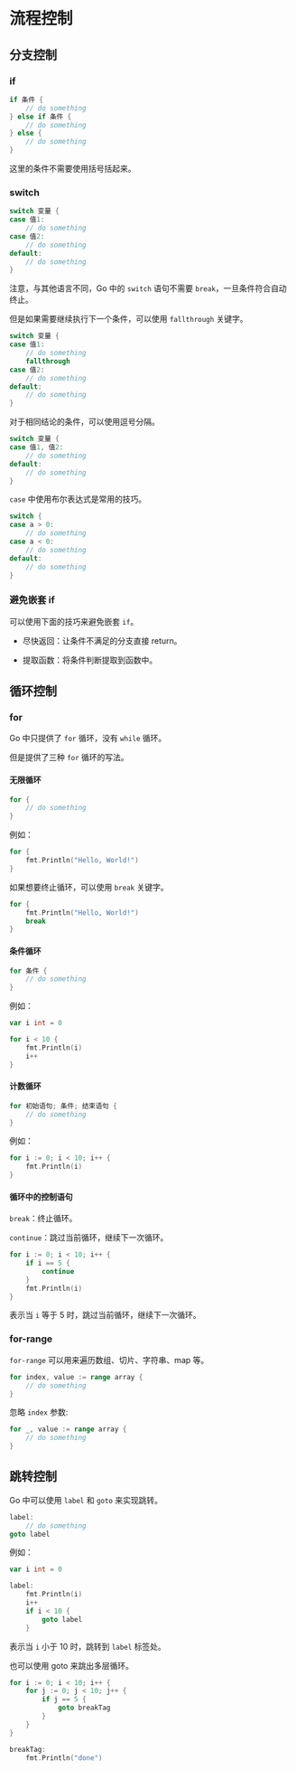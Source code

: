 # 流程控制

## 分支控制

### if

```go
if 条件 {
    // do something
} else if 条件 {
    // do something
} else {
    // do something
}
```

这里的条件不需要使用括号括起来。

### switch

```go
switch 变量 {
case 值1:
    // do something
case 值2:
    // do something
default:
    // do something
}
```

注意，与其他语言不同，Go 中的 `switch` 语句不需要 `break`，一旦条件符合自动终止。

但是如果需要继续执行下一个条件，可以使用 `fallthrough` 关键字。

```go
switch 变量 {
case 值1:
    // do something
    fallthrough
case 值2:
    // do something
default:
    // do something
}
```

对于相同结论的条件，可以使用逗号分隔。

```go
switch 变量 {
case 值1, 值2:
    // do something
default:
    // do something
}
```

`case` 中使用布尔表达式是常用的技巧。

```go
switch {
case a > 0:
    // do something
case a < 0:
    // do something
default:
    // do something
}
```

### 避免嵌套 if

可以使用下面的技巧来避免嵌套 `if`。

- 尽快返回：让条件不满足的分支直接 return。

- 提取函数：将条件判断提取到函数中。

## 循环控制

### for

Go 中只提供了 `for` 循环，没有 `while` 循环。

但是提供了三种 `for` 循环的写法。

#### 无限循环

```go
for {
    // do something
}
```

例如：

```go
for {
    fmt.Println("Hello, World!")
}
```

如果想要终止循环，可以使用 `break` 关键字。

```go
for {
    fmt.Println("Hello, World!")
    break
}
```

#### 条件循环

```go
for 条件 {
    // do something
}
```

例如：

```go
var i int = 0

for i < 10 {
    fmt.Println(i)
    i++
}
```

#### 计数循环

```go
for 初始语句; 条件; 结束语句 {
    // do something
}
```

例如：

```go
for i := 0; i < 10; i++ {
    fmt.Println(i)
}
```

#### 循环中的控制语句

`break`：终止循环。

`continue`：跳过当前循环，继续下一次循环。

```go
for i := 0; i < 10; i++ {
    if i == 5 {
        continue
    }
    fmt.Println(i)
}
```

表示当 `i` 等于 5 时，跳过当前循环，继续下一次循环。

### for-range

`for-range` 可以用来遍历数组、切片、字符串、map 等。

```go
for index, value := range array {
    // do something
}
```

忽略 `index` 参数:

```go
for _, value := range array {
    // do something
}
```

## 跳转控制

Go 中可以使用 `label` 和 `goto` 来实现跳转。

```go
label:
    // do something
goto label
```

例如：

```go
var i int = 0

label:
    fmt.Println(i)
    i++
    if i < 10 {
        goto label
    }
```
表示当 `i` 小于 10 时，跳转到 `label` 标签处。

也可以使用 goto 来跳出多层循环。

```go
for i := 0; i < 10; i++ {
    for j := 0; j < 10; j++ {
        if j == 5 {
            goto breakTag
        }
    }
}

breakTag:
    fmt.Println("done")
```
